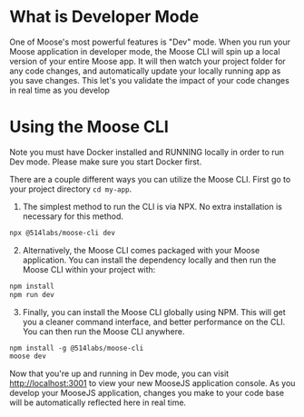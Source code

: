 
# What is Developer Mode
One of Moose's most powerful features is "Dev" mode. When you run your Moose application in developer mode, the Moose CLI will spin up a local version of your entire Moose app. It will then watch your project folder for any code changes, and automatically update your locally running app as you save changes. This let's you validate the impact of your code changes in real time as you develop

# Using the Moose CLI 

<Callout type="warning" emoji="ℹ️">
  Note you must have Docker installed and RUNNING locally in order to run Dev mode. Please make sure you start Docker first.
</Callout>

There are a couple different ways you can utilize the Moose CLI. First go to your project directory `cd my-app`.

1. The simplest method to run the CLI is via NPX. No extra installation is necessary for this method.
```txt filename="Terminal" copy
npx @514labs/moose-cli dev
```

2. Alternatively, the Moose CLI comes packaged with your Moose application. You can install the dependency locally and then run the Moose CLI within your project with:
```txt filename="Terminal" copy
npm install
npm run dev
```

3. Finally, you can install the Moose CLI globally using NPM. This will get you a cleaner command interface, and better performance on the CLI. You can then run the Moose CLI anywhere.  
```txt filename="Terminal" copy
npm install -g @514labs/moose-cli
moose dev
```

Now that you're up and running in Dev mode, you can visit [http://localhost:3001](http://localhost:3001) to view your new MooseJS application console. As you develop your MooseJS application, changes you make to your code base will be automatically reflected here in real time.